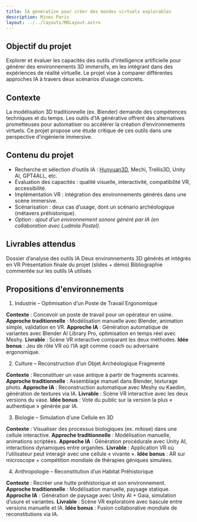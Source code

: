 ```yaml
---
title: IA générative pour créer des mondes virtuels explorables
description: Mines Paris
layout: ../../layouts/MDLayout.astro
---
```


## Objectif du projet

Explorer et évaluer les capacités des outils d’intelligence artificielle pour générer des environnements 3D immersifs, en les intégrant dans des expériences de réalité virtuelle. Le projet vise à comparer différentes approches IA à travers deux scénarios d’usage concrets.

## Contexte

La modélisation 3D traditionnelle (ex. Blender) demande des compétences techniques et du temps. Les outils d’IA générative offrent des alternatives prometteuses pour automatiser ou accélérer la création d’environnements virtuels. Ce projet propose une étude critique de ces outils dans une perspective d’ingénierie immersive.

## Contenu du projet

- Recherche et sélection d’outils IA : [Hunyuan3D](https://github.com/Tencent-Hunyuan/HunyuanWorld-1.0), Mechi, Trellis3D, Unity AI, GPT4ALL, etc.
- Évaluation des capacités : qualité visuelle, interactivité, compatibilité VR, accessibilité.
- Implémentation VR : intégration des environnements générés dans une scène immersive.
- Scénarisation : deux cas d’usage, dont un scénario archéologique (métavers préhistorique).
- *Option : ajout d’un environnement sonore généré par IA (en collaboration avec Ludmila Postel).*

## Livrables attendus

Dossier d’analyse des outils IA
Deux environnements 3D générés et intégrés en VR
Présentation finale du projet (slides + démo)
Bibliographie commentée sur les outils IA utilisés

## Propositions d'environnements

1. Industrie – Optimisation d’un Poste de Travail Ergonomique

**Contexte** : Concevoir un poste de travail pour un opérateur en usine.
**Approche traditionnelle** : Modélisation manuelle avec Blender, animation simple, validation en VR.
**Approche IA** : Génération automatique de variantes avec Blender AI Library Pro, optimisation en temps réel avec Meshy.
**Livrable** : Scène VR interactive comparant les deux méthodes.
**Idée bonus** : Jeu de rôle VR où l’IA agit comme coach ou adversaire ergonomique.

2. Culture – Reconstruction d’un Objet Archéologique Fragmenté

**Contexte** : Reconstituer un vase antique à partir de fragments scannés.
**Approche traditionnelle** : Assemblage manuel dans Blender, texturage photo.
**Approche IA** : Reconstruction automatique avec Meshy ou Kaedim, génération de textures via IA.
**Livrable** : Scène VR interactive avec les deux versions du vase.
**Idée bonus** : Vote du public sur la version la plus « authentique » générée par IA.

3. Biologie – Simulation d’une Cellule en 3D

**Contexte** : Visualiser des processus biologiques (ex. mitose) dans une cellule interactive.
**Approche traditionnelle** : Modélisation manuelle, animations scriptées.
**Approche IA** : Génération procédurale avec Unity AI, interactions dynamiques entre organites.
**Livrable** : Application VR où l’utilisateur peut interagir avec une cellule « vivante ».
**Idée bonus** : AR sur microscope + compétition mondiale de thérapies géniques simulées.

4. Anthropologie – Reconstitution d’un Habitat Préhistorique

**Contexte** : Recréer une hutte préhistorique et son environnement.
**Approche traditionnelle** : Modélisation manuelle, paysage statique.
**Approche IA** : Génération de paysage avec Unity AI + Gaia, simulation d’usure et variantes.
**Livrable** : Scène VR exploratoire avec bascule entre versions manuelle et IA.
**Idée bonus** : Fusion collaborative mondiale de reconstitutions via IA.




